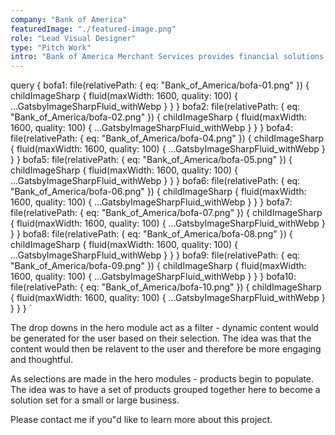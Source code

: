 ```yaml
---
company: "Bank of America"
featuredImage: "./featured-image.png"
role: "Lead Visual Designer"
type: "Pitch Work"
intro: "Bank of America Merchant Services provides financial solutions for small businesses and enterprise companies." 
---
```


  query {
    bofa1: file(relativePath: { eq: "Bank_of_America/bofa-01.png" }) {
      childImageSharp {
        fluid(maxWidth: 1600, quality: 100) {
          ...GatsbyImageSharpFluid_withWebp
        }
      }
    }
    bofa2: file(relativePath: { eq: "Bank_of_America/bofa-02.png" }) {
      childImageSharp {
        fluid(maxWidth: 1600, quality: 100) {
          ...GatsbyImageSharpFluid_withWebp
        }
      }
    }
    bofa4: file(relativePath: { eq: "Bank_of_America/bofa-04.png" }) {
      childImageSharp {
        fluid(maxWidth: 1600, quality: 100) {
          ...GatsbyImageSharpFluid_withWebp
        }
      }
    }
    bofa5: file(relativePath: { eq: "Bank_of_America/bofa-05.png" }) {
      childImageSharp {
        fluid(maxWidth: 1600, quality: 100) {
          ...GatsbyImageSharpFluid_withWebp
        }
      }
    }
    bofa6: file(relativePath: { eq: "Bank_of_America/bofa-06.png" }) {
      childImageSharp {
        fluid(maxWidth: 1600, quality: 100) {
          ...GatsbyImageSharpFluid_withWebp
        }
      }
    }
    bofa7: file(relativePath: { eq: "Bank_of_America/bofa-07.png" }) {
      childImageSharp {
        fluid(maxWidth: 1600, quality: 100) {
          ...GatsbyImageSharpFluid_withWebp
        }
      }
    }
    bofa8: file(relativePath: { eq: "Bank_of_America/bofa-08.png" }) {
      childImageSharp {
        fluid(maxWidth: 1600, quality: 100) {
          ...GatsbyImageSharpFluid_withWebp
        }
      }
    }
    bofa9: file(relativePath: { eq: "Bank_of_America/bofa-09.png" }) {
      childImageSharp {
        fluid(maxWidth: 1600, quality: 100) {
          ...GatsbyImageSharpFluid_withWebp
        }
      }
    }
    bofa10: file(relativePath: { eq: "Bank_of_America/bofa-10.png" }) {
      childImageSharp {
        fluid(maxWidth: 1600, quality: 100) {
          ...GatsbyImageSharpFluid_withWebp
        }
      }
    }
  }
`

<GridTwo>

<ImageContainer classes="large" fluid={props.data.bofa6.childImageSharp.fluid} />

<ImageContainer classes="small" fluid={props.data.bofa1.childImageSharp.fluid} />

<ImageContainer classes="small" fluid={props.data.bofa2.childImageSharp.fluid} />

<ImageContainer classes="small right" fluid={props.data.bofa4.childImageSharp.fluid} />

<p class="small space-me right blog-text">The drop downs in the hero module act as a filter - dynamic content would be generated for the user based on their selection. The idea was that the content would then be relavent to the user and therefore be more engaging and thoughtful.</p>

<ImageContainer classes="small" fluid={props.data.bofa5.childImageSharp.fluid} />

<ImageContainer classes="small" fluid={props.data.bofa8.childImageSharp.fluid} />

<p class="small space-me right blog-text">As selections are made in the hero modules - products begin to populate. The idea was to have a set of products grouped together here to become a solution set for a small or large business.</p>

<ImageContainer classes="small" fluid={props.data.bofa7.childImageSharp.fluid} />

<ImageContainer classes="small" fluid={props.data.bofa10.childImageSharp.fluid} />

<ImageContainer classes="small right" fluid={props.data.bofa9.childImageSharp.fluid} />

<p class="small space-me right blog-text">Please contact me if you"d like to learn more about this project.</p>

</GridTwo>